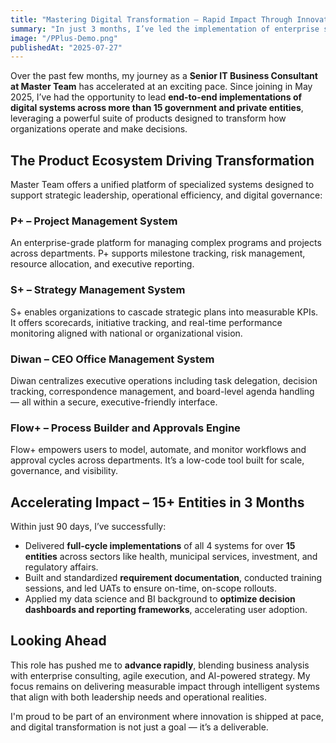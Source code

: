 ```yaml
---
title: "Mastering Digital Transformation – Rapid Impact Through Innovation"
summary: "In just 3 months, I’ve led the implementation of enterprise solutions across 15+ public and private entities using Master Team’s digital platforms – transforming strategy, operations, and approvals into intelligent systems."
image: "/PPlus-Demo.png"
publishedAt: "2025-07-27"
---
```


Over the past few months, my journey as a **Senior IT Business Consultant at Master Team** has accelerated at an exciting pace. Since joining in May 2025, I’ve had the opportunity to lead **end-to-end implementations of digital systems across more than 15 government and private entities**, leveraging a powerful suite of products designed to transform how organizations operate and make decisions.

## The Product Ecosystem Driving Transformation

Master Team offers a unified platform of specialized systems designed to support strategic leadership, operational efficiency, and digital governance:

### **P+ – Project Management System**
An enterprise-grade platform for managing complex programs and projects across departments. P+ supports milestone tracking, risk management, resource allocation, and executive reporting.

### **S+ – Strategy Management System**
S+ enables organizations to cascade strategic plans into measurable KPIs. It offers scorecards, initiative tracking, and real-time performance monitoring aligned with national or organizational vision.

### **Diwan – CEO Office Management System**
Diwan centralizes executive operations including task delegation, decision tracking, correspondence management, and board-level agenda handling — all within a secure, executive-friendly interface.

### **Flow+ – Process Builder and Approvals Engine**
Flow+ empowers users to model, automate, and monitor workflows and approval cycles across departments. It’s a low-code tool built for scale, governance, and visibility.

## Accelerating Impact – 15+ Entities in 3 Months

Within just 90 days, I’ve successfully:

- Delivered **full-cycle implementations** of all 4 systems for over **15 entities** across sectors like health, municipal services, investment, and regulatory affairs.
- Built and standardized **requirement documentation**, conducted training sessions, and led UATs to ensure on-time, on-scope rollouts.
- Applied my data science and BI background to **optimize decision dashboards and reporting frameworks**, accelerating user adoption.

## Looking Ahead

This role has pushed me to **advance rapidly**, blending business analysis with enterprise consulting, agile execution, and AI-powered strategy. My focus remains on delivering measurable impact through intelligent systems that align with both leadership needs and operational realities.

I'm proud to be part of an environment where innovation is shipped at pace, and digital transformation is not just a goal — it’s a deliverable.
